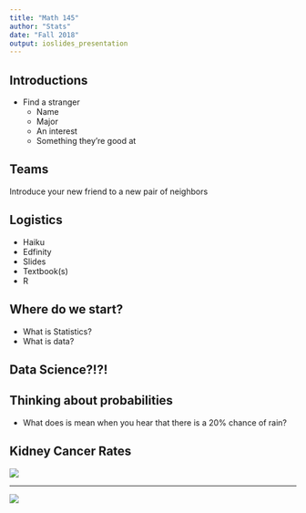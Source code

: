 ```yaml
---
title: "Math 145"
author: "Stats"
date: "Fall 2018"
output: ioslides_presentation
---
```


## Introductions
- Find a stranger
    - Name
    - Major
    - An interest
    - Something they're good at
    
## Teams
Introduce your new friend to a new pair of neighbors

## Logistics
- Haiku
- Edfinity
- Slides
- Textbook(s)
- R

## Where do we start?
* What is Statistics?
* What is data?

## Data Science?!?!

## Thinking about probabilities
* What does is mean when you hear that there is a 20% chance of rain?

## Kidney Cancer Rates
![](./highkid.png)

---

![](./lowkid.png)
